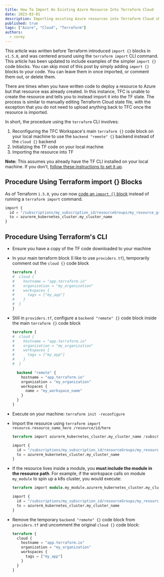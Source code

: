 ```yaml
---
title: How To Import An Existing Azure Resource Into Terraform Cloud
date: 2023-03-01
description: Importing existing Azure resources into Terraform Cloud should be straight-forward, using the terraform CLI to import them is not, but using the new import {} code blocks is.
published: true
tags: ["Azure", "Cloud", "Terraform"]
authors:
  - corey
---
```


<Callout>This article was written before Terraform introduced `import {}` blocks in `v1.5.0`, and was centered around using the `terraform import` CLI command. This article has been updated to include examples of the simpler `import {}` code blocks. You can skip most of this post by simply adding `import {}` blocks to your code. You can leave them in once imported, or comment them out, or delete them.</Callout>

There are times when you have written code to deploy a resource to Azure but that resource was already created. In this instance, TFC is unable to create the resource and tells you to instead import it into the TF state.
The process is similar to manually editing Terraform Cloud state file, with the exception that you do not need to upload anything back to TFC once the resource is imported.

In short, the procedure using the `terraform` CLI involves:
1. Reconfiguring the TFC Workspace's main `terraform {}` code block on your local machine to use the `backend "remote" {}` backend instead of the `cloud {}` backend
2. Initializing the TF code on your local machine
3. Importing the resource into TF

**Note:** This assumes you already have the TF CLI installed on your local machine. If you don't, [follow these instructions to set it up](https://developer.hashicorp.com/terraform/tutorials/azure-get-started/install-cli).


## Procedure Using Terraform import {} Blocks
As of Terraform `1.5.0`, you can now [code an `import {}` block](https://developer.hashicorp.com/terraform/language/import) instead of running a `terraform import` command.
  ```terraform title=" "
  import {
    id = "/subscriptions/my_subscription_id/resourceGroups/my_resource_group_name/providers/Microsoft.ContainerService/managedClusters/my_cluster_name"
    to = azurerm_kubernetes_cluster.my_cluster_name
  }
  ```

## Procedure Using Terraform's CLI
* Ensure you have a copy of the TF code downloaded to your machine

* In your main terraform block (I like to use `providers.tf`), temporarily comment out the `cloud {}` code block
  ```terraform title=" "
  terraform {
  #  cloud {
  #    hostname = "app.terraform.io"
  #    organization = "my_organization"
  #    workspaces {
  #      tags = ["my_app"]
  #    }
  #  }
  }
  ```

* Still in `providers.tf`, configure a `backend "remote" {}` code block inside the main `terraform {}` code block
  ```terraform title=" "
  terraform {
  #  cloud {
  #    hostname = "app.terraform.io"
  #    organization = "my_organization"
  #    workspaces {
  #      tags = ["my_app"]
  #    }
  #  }

    backend "remote" {
      hostname = "app.terraform.io"
      organization = "my_organization"
      workspaces {
        name = "my_workspace_name"
      }
    }
  }
  ```
* Execute on your machine: `terraform init -reconfigure`

* Import the resource using `terraform import resource.resource_name_here /resource/id/here`
  ```terraform title="Example importing an Azure AKS Kubernetes cluster"
  terraform import azurerm_kubernetes_cluster.my_cluster_name /subscriptions/my_subscription_id/resourceGroups/my_resource_group_name/providers/Microsoft.ContainerService/managedClusters/my_cluster_name
  ```
  ```terraform title="Expressed as an import {} code block"
  import {
    id = "/subscriptions/my_subscription_id/resourceGroups/my_resource_group_name/providers/Microsoft.ContainerService/managedClusters/my_cluster_name"
    to = azurerm_kubernetes_cluster.my_cluster_name
  }
  ```

* If the resource lives inside a module, you **must include the module in the resource path**. For example, if the workspace calls on module `my_module` to spin up a k8s cluster, you would execute:
  ```terraform
  terraform import module.my_module.azurerm_kubernetes_cluster.my_cluster_name /subscriptions/my_subscription_id/resourceGroups/my_resource_group_name/providers/Microsoft.ContainerService/managedClusters/my_cluster_name
  ```
  ```terraform title="Expressed as an import {} code block"
  import {
    id = "/subscriptions/my_subscription_id/resourceGroups/my_resource_group_name/providers/Microsoft.ContainerService/managedClusters/my_cluster_name"
    to = azurerm_kubernetes_cluster.my_cluster_name
  }
  ```

* Remove the temporary `backend "remote" {}` code block from `providers.tf` and uncomment the original `cloud {}` code block:
  ```terraform title=" "
  terraform {
    cloud {
      hostname = "app.terraform.io"
      organization = "my_organization"
      workspaces {
        tags = ["my_app"]
      }
    }
  }
  ```
